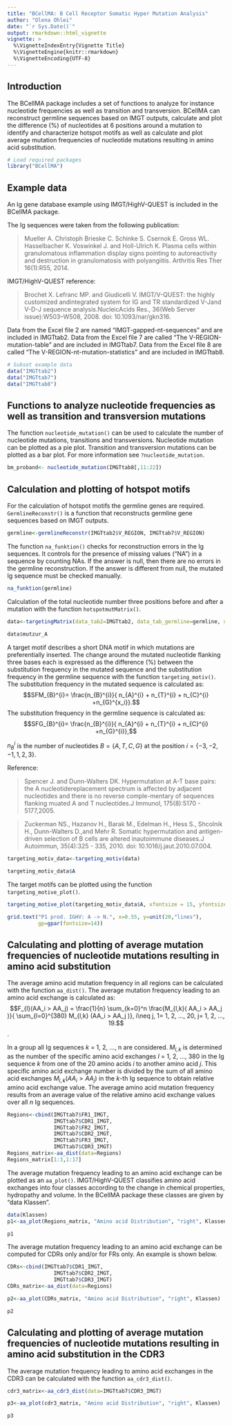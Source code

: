 ---
title: "BCellMA: B Cell Receptor Somatic Hyper Mutation Analysis"
author: "Olena Ohlei"
date: "`r Sys.Date()`"
output: rmarkdown::html_vignette
vignette: >
  %\VignetteIndexEntry{Vignette Title}
  %\VignetteEngine{knitr::rmarkdown}
  %\VignetteEncoding{UTF-8}
---
## Introduction


The BCellMA package includes a set of functions to analyze for instance nucleotide frequencies as well as transition and  transversion. BCellMA can reconstruct germline sequences based on IMGT outputs, calculate and plot the difference (%) of nucleotides at 6 positions around a mutation to identify and characterize hotspot motifs as well as calculate and plot average mutation frequencies of nucleotide mutations resulting in amino acid substitution.



```{r, fig.show='hold'}
# Load required packages
library("BCellMA")
```

## Example data

An Ig gene database example using IMGT/HighV-QUEST is included in the BCellMA package. 

The Ig sequences were taken from the following publication: 

> Mueller A. Christoph Brieske C. Schinke S. Csernok E. Gross WL. Hasselbacher K. Voswinkel J. and Holl-Ulrich K. Plasma cells within granulomatous inflammation display signs pointing to autoreactivity and destruction in granulomatosis with polyangiitis. Arthritis Res Ther 16(1):R55, 2014.

IMGT/HighV-QUEST reference:

> Brochet X. Lefranc MP. and Giudicelli V. IMGT/V-QUEST: the highly customized andintegrated system for IG and TR standardized V-Jand V-D-J sequence analysis.NucleicAcids Res., 36(Web Server issue):W503–W508, 2008. doi: 10.1093/nar/gkn316.

Data from the Excel file 2 are named “IMGT-gapped-nt-sequences” and are included in IMGTtab2. Data from the Excel file 7 are called “The V-REGION-mutation-table” and are included in IMGTtab7. Data from the Excel file 8 are called “The V-REGION-nt-mutation-statistics” and are included in IMGTtab8.

```{r, echo=TRUE, results='asis'}
# Subset example data
data("IMGTtab2")
data("IMGTtab7")
data("IMGTtab8")
```


## Functions to analyze nucleotide frequencies as well as transition and transversion mutations

The function `nucleotide_mutation()` can be used to calculate the number of nucleotide mutations, transitions and transversions. Nucleotide mutation can be plotted as a pie plot. Transition and transversion mutations can be plotted as a bar plot. For more information see `?nucleotide_mutation`.

```{r, echo=TRUE, results='asis', fig.height=4, fig.width=6}

bm_proband<- nucleotide_mutation(IMGTtab8[,11:22])

```

## Calculation and plotting of hotspot motifs

For the calculation of hotspot motifs the germline genes are required. `GermlineReconstr()` is a function that reconstructs germline gene sequences based on IMGT outputs.

```{r, echo=TRUE, results='markup'}

germline<-germlineReconstr(IMGTtab2$V_REGION, IMGTtab7$V_REGION)

```

The function `na_funktion()` checks for reconstruction errors in the Ig sequences. It controls for the presence of missing values (“NA”) in a sequence by counting NAs. If the answer is null, then there are no errors in the germline reconstruction. If the answer is different from null, the mutated Ig sequence must be checked manually.

```{r, echo=TRUE }

na_funktion(germline)

```

Calculation of the total nucleotide number three positions before and after a mutation with the function `hotspotmutMatrix()`.

```{r, echo=TRUE, results='markup'}
data<-targetingMatrix(data_tab2=IMGTtab2, data_tab_germline=germline, data_tab7=IMGTtab7)

data$mutzur_A
```


A target motif describes a short DNA motif in which mutations are preferentially inserted. The change around the mutated nucleotide flanking three bases each is expressed as the difference (%) between the substitution frequency in the mutated sequence and the substitution frequency in the germline sequence with the function `targeting_motiv()`. 
The substitution frequency in the mutated sequence is calculated as: $$SFM_{B}^{i}= \frac{n_{B}^{i}}{ n_{A}^{i} + n_{T}^{i} + n_{C}^{i} +n_{G}^{x_i}}.$$
The substitution frequency in the germline sequence is calculated as: $$SFG_{B}^{i}= \frac{n_{B}^{i}}{ n_{A}^{i} + n_{T}^{i} + n_{C}^{i} +n_{G}^{i}},$$

$n_{B}^{i}$ is the number of nucleotides $B=\{A, T, C, G\}$ at the position $i= \{-3, -2, -1, 1, 2, 3\}$.

Reference:

> Spencer J. and Dunn-Walters DK.  Hypermutation at A-T base pairs: the A nucleotidereplacement spectrum is affected by adjacent nucleotides and there is no reverse comple-mentary of sequences flanking muated A and T nucleotides.J Immunol, 175(8):5170 - 5177,2005.

> Zuckerman NS., Hazanov H., Barak M., Edelman H., Hess S., Shcolnik H., Dunn-Walters D.,and Mehr R. Somatic hypermutation and antigen-driven selection of B cells are altered inautoimmune diseases.J Autoimmun, 35(4):325 - 335, 2010. doi: 10.1016/j.jaut.2010.07.004.

```{r, echo=TRUE, results='markup'}
targeting_motiv_data<-targeting_motiv(data)

targeting_motiv_data$A
```

The target motifs can be plotted using the function `targeting_motive_plot()`.

```{r, echo=TRUE, results = 'axis', fig.width=6, fig.height=5}

targeting_motive_plot(targeting_motiv_data$A, xfontsize = 15, yfontsize = 15, xlim=60 )

grid.text("P1 prod. IGHV: A -> N.", x=0.55, y=unit(20,"lines"),
          gp=gpar(fontsize=14))
```

## Calculating and plotting of average mutation frequencies of nucleotide mutations resulting in amino acid substitution

The average amino acid mutation frequency in all regions can be calculated with the function `aa_dist()`. The average mutation frequency leading to an amino acid exchange is calculated as: $$F_{l}(AA_i > AA_j) = \frac{1}{n} \sum_{k=0}^n \frac{M_{l,k}( AA_i > AA_j )}{ \sum_{l=0}^{380} M_{l,k} (AA_i > AA_j )}, i\neq j, 1= 1, 2, ..., 20, j= 1, 2, ..., 19.$$.

In a group all Ig sequences $k$ = 1, 2, ..., n are considered. $M_{l,k}$ is determined as the number of the specific amino acid exchanges $l$ = 1, 2, ..., 380 in the Ig sequence $k$ from one of the 20 amino acids $i$ to another amino acid $j$. This specific amino acid exchange number is divided by the sum of all amino acid exchanges $M_{l,k} (AA_i > AA_j )$ in the $k$-th Ig sequence to obtain relative amino acid exchange value. The average amino acid mutation frequency results from an average value of the relative amino acid exchange values over all $n$ Ig sequences. 

```{r, echo=TRUE, results='markup'}

Regions<-cbind(IMGTtab7$FR1_IMGT,
               IMGTtab7$CDR1_IMGT,
               IMGTtab7$FR2_IMGT,
               IMGTtab7$CDR2_IMGT,
               IMGTtab7$FR3_IMGT,
               IMGTtab7$CDR3_IMGT)
Regions_matrix<-aa_dist(data=Regions)
Regions_matrix[1:3,1:17]

```

The average mutation frequency leading to an amino acid exchange can be plotted as an `aa_plot()`.  IMGT/HighV-QUEST classifies amino acid exchanges into four classes according to the change in chemical properties, hydropathy and volume. In the BCellMA package these classes are given by “data Klassen”.


```{r , echo=T, results='hide', warning=FALSE, fig.height=4, fig.keep='none'}

data(Klassen)
p1<-aa_plot(Regions_matrix, "Amino acid Distribution", "right", Klassen)
```



```{r, echo=F, results='hold', warning=FALSE, fig.width=6, fig.height=4}

p1

```

The average mutation frequency leading to an amino acid exchange can be computed for CDRs only and/or for FRs only. An example is shown below. 

```{r,echo=TRUE, warning=FALSE, fig.height=6}

CDRs<-cbind(IMGTtab7$CDR1_IMGT,
               IMGTtab7$CDR2_IMGT,
               IMGTtab7$CDR3_IMGT)
CDRs_matrix<-aa_dist(data=Regions)

```


```{r , echo=T, results='hide', warning=FALSE, fig.width=6, fig.keep='none'}


p2<-aa_plot(CDRs_matrix, "Amino acid Distribution", "right", Klassen)

```

```{r, echo=F, results='hold', warning=FALSE, fig.width=6, fig.height=4}

p2

```


## Calculating and plotting of average mutation frequencies of nucleotide mutations resulting in amino acid substitution in the CDR3

The average mutation frequency leading to amino acid exchanges in the CDR3 can be calculated with the function `aa_cdr3_dist()`.

```{r , echo=TRUE, warning=FALSE, fig.height=4}

cdr3_matrix<-aa_cdr3_dist(data=IMGTtab7$CDR3_IMGT)

```

```{r , echo=T, results='hide', warning=FALSE, fig.height=6, fig.keep='none'}


p3<-aa_plot(cdr3_matrix, "Amino acid Distribution", "right", Klassen)

```

```{r, echo=F, results='hold', warning=FALSE, fig.width=6, fig.height=4}

p3

```







